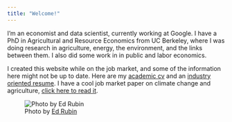 ```yaml
---
title: "Welcome!"
---
```


I'm an economist and data scientist, currently working at Google. I have a PhD in Agricultural and Resource Economics from UC Berkeley, where I was doing research in agriculture, energy, the environment, and the links between them. I also did some work in in public and labor economics.

I created this website while on the job market, and some of the information here might not be up to date. Here are my <a href="itai_trilnick_cv.pdf" target="_blank">academic cv</a> and an <a href="trilnick_resume.pdf" target="_blank">industry oriented resume</a>. I have a cool job market paper on climate change and agriculture, <a href="jmp.pdf" target="_blank">click here to read it</a>.



<!-- ![Old tie-less photo will be back after the job market](photo_with_tie.jpg) -->

![Photo by <a href="http://edrub.in/" target="_blank">Ed Rubin</a>](Itai_Trilnick.jpg)